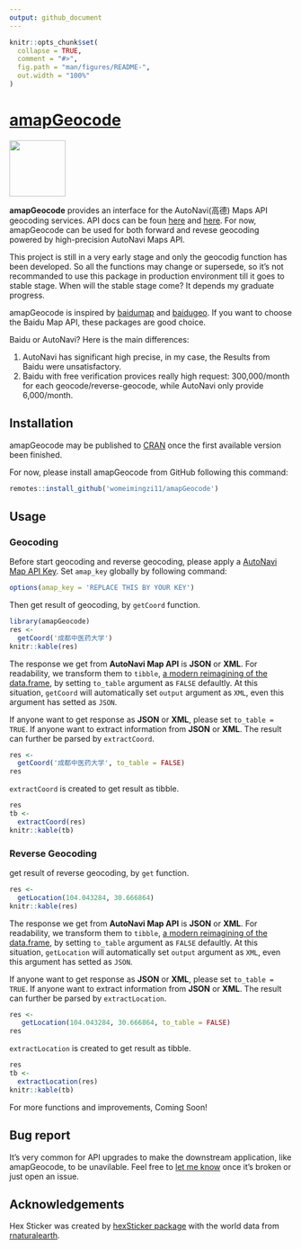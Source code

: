 ```yaml
---
output: github_document
---
```


<!-- README.md is generated from README.Rmd. Please edit that file -->

```r
knitr::opts_chunk$set(
  collapse = TRUE,
  comment = "#>",
  fig.path = "man/figures/README-",
  out.width = "100%"
)
```

# [amapGeocode](https://github.com/womeimingzi11/amapGeocode)
![](man/figures/hexSticker-logo.png){width=100px}
<!-- badges: start -->
<!-- badges: end -->

**amapGeocode** provides an interface for the AutoNavi(高德) Maps API geocoding services. API docs can be foun [here](https://lbs.amap.com/) and [here](https://lbs.amap.com/api/webservice/summary/). For now, amapGeocode can be used for both forward and revese geocoding powered by high-precision AutoNavi Maps API.

This project is still in a very early stage and only the geocodig function has been developed. So all the functions may change or supersede, so it's not recommanded to use this package in production environment till it goes to stable stage. When will the stable stage come? It depends my graduate progress.

amapGeocode is inspired by [baidumap](https://github.com/badbye/baidumap) and [baidugeo](https://github.com/ChrisMuir/baidugeo). If you want to choose the Baidu Map API, these packages are good choice.

Baidu or AutoNavi? Here is the main differences:

1. AutoNavi has significant high precise, in my case, the Results from Baidu were unsatisfactory.
2. Baidu with free verification provices really high request: 300,000/month for each geocode/reverse-geocode, while AutoNavi only provide 6,000/month.

## Installation
amapGeocode may be published to [CRAN](https://CRAN.R-project.org) once the first available version been finished.

For now, please install amapGeocode from GitHub following this command:
```r
remotes::install_github('womeimingzi11/amapGeocode')
```

<!-- You can install the released version of amapGeocode from [CRAN](https://CRAN.R-project.org) with: -->

<!-- ``` r -->
<!-- install.packages("amapGeocode") -->
<!-- ``` -->

## Usage
### Geocoding
Before start geocoding and reverse geocoding, please apply a [AutoNavi Map API Key](https://lbs.amap.com/dev/). Set `amap_key` globally by following command:

```r
options(amap_key = 'REPLACE THIS BY YOUR KEY')
```

Then get result of geocoding, by `getCoord` function. 

```r
library(amapGeocode)
res <-
  getCoord('成都中医药大学')
knitr::kable(res)
```

The response we get from **AutoNavi Map API** is **JSON** or **XML**. For readability, we transform them to `tibble`, [a modern reimagining of the data.frame](https://tibble.tidyverse.org/), by setting `to_table` argument as `FALSE` defaultly. At this situation, `getCoord` will automatically set `output` argument as `XML`, even this argument has setted as `JSON`.

If anyone want to get response as **JSON** or **XML**, please set `to_table = TRUE`. If anyone want to extract information from **JSON** or **XML**. The result can further be parsed by `extractCoord`.

```r
res <-
  getCoord('成都中医药大学', to_table = FALSE)
res
```

`extractCoord` is created to get result as tibble.

```r
res
tb <- 
  extractCoord(res)
knitr::kable(tb)
```
### Reverse Geocoding

get result of reverse geocoding, by `get` function. 

```r
res <- 
  getLocation(104.043284, 30.666864)
knitr::kable(res)
```

The response we get from **AutoNavi Map API** is **JSON** or **XML**. For readability, we transform them to `tibble`, [a modern reimagining of the data.frame](https://tibble.tidyverse.org/), by setting `to_table` argument as `FALSE` defaultly. At this situation, `getLocation` will automatically set `output` argument as `XML`, even this argument has setted as `JSON`.

If anyone want to get response as **JSON** or **XML**, please set `to_table = TRUE`. If anyone want to extract information from **JSON** or **XML**. The result can further be parsed by `extractLocation`.

```r
res <-
   getLocation(104.043284, 30.666864, to_table = FALSE)
res
```

`extractLocation` is created to get result as tibble.

```r
res
tb <- 
  extractLocation(res)
knitr::kable(tb)
```

For more functions and improvements, Coming Soon!

## Bug report
It's very common for API upgrades to make the downstream application, like amapGeocode, to be unavilable. Feel free to [let me know](mailto://chenhan28@gmail.com) once it's broken or just open an issue.

## Acknowledgements
Hex Sticker was created by [hexSticker package](https://github.com/GuangchuangYu/hexSticker) with the world data from  [rnaturalearth](https://cran.r-project.org/web/packages/rnaturalearth/README.html).
